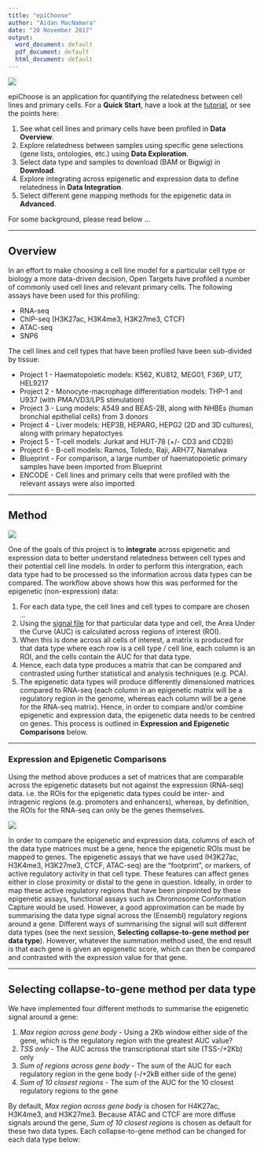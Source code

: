 ---
title: "epiChoose"
author: "Aidan MacNamara"
date: "20 November 2017"
output:
  word_document: default
  pdf_document: default
  html_document: default
---

![](images/overview_1.png)

epiChoose is an application for quantifying the relatedness between cell lines and primary cells. For a **Quick Start**, have a look at the [tutorial](./use_case_1.html), or see the points here:

1. See what cell lines and primary cells have been profiled in **Data Overview**.
2. Explore relatedness between samples using specific gene selections (gene lists, ontologies, etc.) using **Data Exploration**.
3. Select data type and samples to download (BAM or Bigwig) in **Download**.
4. Explore integrating across epigenetic and expression data to define relatedness in **Data Integration**.
5. Select different gene mapping methods for the epigenetic data in **Advanced**.

For some background, please read below ...

***
## Overview ##

In an effort to make choosing a cell line model for a particular cell type or biology a more data-driven decision, Open Targets have profiled a number of commonly used cell lines and relevant primary cells. The following assays have been used for this profiling:

- RNA-seq
- ChIP-seq (H3K27ac, H3K4me3, H3K27me3, CTCF)
- ATAC-seq
- SNP6

The cell lines and cell types that have been profiled have been sub-divided by tissue:

- Project 1 - Haematopoietic models: K562, KU812, MEG01, F36P, UT7, HEL9217
- Project 2 - Monocyte-macrophage differentiation models: THP-1 and U937 (with PMA/VD3/LPS stimulation)
- Project 3 - Lung models: A549 and BEAS-2B, along with NHBEs (human bronchial epithelial cells) from 3 donors
- Project 4 - Liver models: HEP3B, HEPARG, HEPG2 (2D and 3D cultures), along with primary hepatoctyes
- Project 5 - T-cell models: Jurkat and HUT-78 (+/- CD3 and CD28)
- Project 6 - B-cell models: Ramos, Toledo, Raji, ARH77, Namalwa
- Blueprint - For comparison, a large number of haematopoietic primary samples have been imported from Blueprint 
- ENCODE - Cell lines and primary cells that were profiled with the relevant assays were also imported


***
## Method ##

![](images/overview_2.png)

One of the goals of this project is to **integrate** across epigenetic and expression data to better understand relatedness between cell types and their potential cell line models. In order to perform this intergration, each data type had to be processed so the information across data types can be compared. The workflow above shows how this was performed for the epigenetic (non-expression) data:

1. For each data type, the cell lines and cell types to compare are chosen ...
2. Using the [signal file](https://genome.ucsc.edu/goldenpath/help/bigWig.html) for that particular data type and cell, the Area Under the Curve (AUC) is calculated across regions of interest (ROI).
3. When this is done across all cells of interest, a matrix is produced for that data type where each row is a cell type / cell line, each column is an ROI, and the cells contain the AUC for that data type.
4. Hence, each data type produces a matrix that can be compared and contrasted using further statistical and analysis techniques (e.g. PCA).
5. The epigenetic data types will produce differently dimensioned matrices compared to RNA-seq (each column in an epigenetic matrix will be a regulatory region in the genome, whereas each column will be a gene for the RNA-seq matrix). Hence, in order to compare and/or combine epigenetic and expression data, the epigenetic data needs to be centred on genes. This process is outlined in **Expression and Epigenetic Comparisons** below.


***
### Expression and Epigenetic Comparisons

Using the method above produces a set of matrices that are comparable across the epigenetic datasets but not against the expression (RNA-seq) data. i.e. the ROIs for the epigenetic data types could be inter- and intragenic regions (e.g. promoters and enhancers), whereas, by definition, the ROIs for the RNA-seq can only be the genes themselves.

![](images/overview_3.png)

In order to compare the epigenetic and expression data, columns of each of the data type matrices must be a gene, hence the epigenetic ROIs must be mapped to genes. The epigenetic assays that we have used (H3K27ac, H3K4me3, H3K27me3, CTCF, ATAC-seq) are the "footprint", or markers, of active regulatory activity in that cell type. These features can affect genes either in close proximity or distal to the gene in question. Ideally, in order to map these active regulatory regions that have been pinpointed by these epigenetic assays, functional assays such as Chromosome Conformation Capture would be used. However, a good approximation can be made by summarising the data type signal across the (Ensembl) regulatory regions around a gene. Different ways of summarising the signal will suit different data types (see the next session, **Selecting collapse-to-gene method per data type**). However, whatever the summation method used, the end result is that each gene is given an epigenetic score, which can then be compared and contrasted with the expression value for that gene.


***
## Selecting collapse-to-gene method per data type ##

We have implemented four different methods to summarise the epigenetic signal around a gene:

1. *Max region across gene body* - Using a 2Kb window either side of the gene, which is the regulatory region with the greatest AUC value?
2. *TSS only* - The AUC across the transcriptional start site (TSS-/+2Kb) only
3. *Sum of regions across gene body* - The sum of the AUC for each regulatory region in the gene body (-/+2kB either side of the gene)
4. *Sum of 10 closest regions* - The sum of the AUC for the 10 closest regulatory regions to the gene

By default, *Max region across gene body* is chosen for H4K27ac, H3K4me3, and H3K27me3. Because ATAC and CTCF are more diffuse signals around the gene, *Sum of 10 closest regions* is chosen as default for these two data types. Each collapse-to-gene method can be changed for each data type below:
